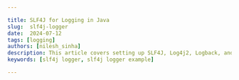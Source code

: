 ```yaml
---

title: SLF4J for Logging in Java
slug:  slf4j-logger
date:  2024-07-12
tags: [logging]
authors: [nilesh_sinha]
description: This article covers setting up SLF4J, Log4j2, Logback, and JCL, their architecture, features, and how to use them in Java code.
keywords: [slf4j logger, slf4j logger example]

---
```


<head>
<script
    type="application/ld+json"
    dangerouslySetInnerHTML={{ __html: JSON.stringify({
  "@context": "https://schema.org",
  "@type": "TechArticle",
  "headline": "SLF4J for Logging in Java",
  "description": "This article covers setting up SLF4J, Log4j2, Logback, and JCL, their architecture, features, and how to use them in Java code.",
  "keywords": ["slf4j logger", "slf4j logger example", "logging", "java"],
  "author": {
    "@type": "Person",
    "name": "Nilesh Sinha"
  },
  "datePublished": "2024-07-12T00:00:00Z",
  "publisher": {
    "@type": "Organization",
    "name": "SigNoz",
    "logo": {
      "@type": "ImageObject",
      "url": "https://signoz.io/img/SigNozLogo-orange.svg"
    }
  },
  "mainEntityOfPage": {
    "@type": "WebPage",
    "@id": "https://signoz.io/guides/slf4j-logger/"
  },
  "articleSection": "Technology",
  "inLanguage": "en",
  "about": [
    {
      "@type": "Thing",
      "name": "SLF4J",
      "description": "Simple Logging Facade for Java, an abstraction layer for various Java logging frameworks"
    },
    {
      "@type": "Thing",
      "name": "Log4j2",
      "description": "A popular logging framework for Java"
    },
    {
      "@type": "Thing",
      "name": "Logback",
      "description": "A logging framework for Java applications"
    },
    {
      "@type": "Thing",
      "name": "JCL",
      "description": "Jakarta Commons Logging, another logging facade for Java"
    }
  ],
  "mentions": [
    {
      "@type": "SoftwareApplication",
      "name": "SigNoz",
      "applicationCategory": "Monitoring Software"
    }
  ],
  "educationalLevel": "Intermediate",
  "isAccessibleForFree": true,
  "image": {
    "@type": "ImageObject",
    "url": "https://signoz.io/img/guides/2024/07/slf4j-logger-CleanShot_2024-07-12_at_15.43.20.webp",
    "caption": "Representation of SLF4J working as an abstraction layer for Log4j, JUL, Logback"
  },
  "hasPart": [
    {
      "@type": "HowTo",
      "name": "Setting up SLF4J with Log4j2",
      "step": [
        {
          "@type": "HowToStep",
          "name": "Add Dependencies",
          "text": "Include SLF4J and Log4j2 dependencies in your project"
        },
        {
          "@type": "HowToStep",
          "name": "Configuration",
          "text": "Create a log4j2.xml configuration file"
        },
        {
          "@type": "HowToStep",
          "name": "Use SLF4J in Code",
          "text": "Use SLF4J Logger in your Java code to log messages"
        }
      ]
    },
    {
      "@type": "HowTo",
      "name": "Setting up SLF4J with Logback",
      "step": [
        {
          "@type": "HowToStep",
          "name": "Add Dependencies",
          "text": "Include SLF4J and Logback dependencies in your project"
        },
        {
          "@type": "HowToStep",
          "name": "Configuration",
          "text": "Create a logback.xml configuration file"
        },
        {
          "@type": "HowToStep",
          "name": "Use SLF4J in Code",
          "text": "Use SLF4J Logger in your Java code to log messages"
        }
      ]
    }
  ],
  "citation": [
    {
      "@type": "CreativeWork",
      "name": "Log Monitoring 101 Detailed Guide",
      "url": "https://signoz.io/blog/log-monitoring/"
    }
  ],
  "mainEntity": [
    {
      "@type": "Question",
      "name": "What is SLF4J logger in Java?",
      "acceptedAnswer": {
        "@type": "Answer",
        "text": "SLF4J (Simple Logging Facade for Java) is a logging facade that provides a simple abstraction for various logging frameworks (such as Log4j, Logback, and java.util.logging). It allows developers to write logging code that is independent of the underlying logging implementation, making it easier to switch between different logging frameworks without changing the application code."
      }
    },
    {
      "@type": "Question",
      "name": "What is SLF4J vs Log4j?",
      "acceptedAnswer": {
        "@type": "Answer",
        "text": "SLF4J is a facade or abstraction layer for various logging frameworks. It does not perform actual logging but routes logging calls to the underlying framework. Log4j is a specific logging framework that provides actual logging functionality, including configuration, log message formatting, and output. Log4j can be used directly or via SLF4J as an underlying logging implementation."
      }
    },
    {
      "@type": "Question",
      "name": "How to get logger from SLF4J?",
      "acceptedAnswer": {
        "@type": "Answer",
        "text": "To obtain a logger instance from SLF4J, you use the LoggerFactory class provided by SLF4J. For example: Logger logger = LoggerFactory.getLogger(MyApp.class);"
      }
    },
    {
      "@type": "Question",
      "name": "What are the advantages of SLF4J logger?",
      "acceptedAnswer": {
        "@type": "Answer",
        "text": "The advantages of SLF4J logger include: 1) Abstraction Layer allowing easy switching between logging frameworks, 2) Parameterized Logging for efficient message construction, 3) Markers for attaching additional information to log messages, and 4) Compatibility with a wide range of logging frameworks."
      }
    },
    {
      "@type": "Question",
      "name": "Can I use SLF4J without Log4j?",
      "acceptedAnswer": {
        "@type": "Answer",
        "text": "Yes, you can use SLF4J without Log4j. SLF4J supports multiple underlying logging frameworks. For example, you can use SLF4J with Logback, java.util.logging, or any other supported framework by including the appropriate SLF4J binding."
      }
    },
    {
      "@type": "Question",
      "name": "Why logger is used in Java?",
      "acceptedAnswer": {
        "@type": "Answer",
        "text": "Loggers are used in Java to record information about the application's runtime behavior. This information can be critical for debugging, monitoring, and maintaining the application. Logging helps developers understand the flow of the application, capture errors and exceptions, and analyze performance issues."
      }
    },
    {
      "@type": "Question",
      "name": "Why use SLF4J in Spring Boot?",
      "acceptedAnswer": {
        "@type": "Answer",
        "text": "Spring Boot uses SLF4J as its logging facade for several reasons: 1) Flexibility in choosing logging frameworks, 2) Unified logging across the Spring ecosystem, and 3) Seamless integration with Spring Boot's default logging setup using Logback."
      }
    },
    {
      "@type": "Question",
      "name": "Is SLF4J thread-safe?",
      "acceptedAnswer": {
        "@type": "Answer",
        "text": "Yes, SLF4J is designed to be thread-safe. The underlying logging frameworks it delegates to (such as Logback and Log4j) are also thread-safe, ensuring that logging operations are safe to use in multithreaded applications."
      }
    },
    {
      "@type": "Question",
      "name": "What is the difference between Logstash and SLF4J?",
      "acceptedAnswer": {
        "@type": "Answer",
        "text": "SLF4J is a logging facade that provides a simple abstraction for various logging frameworks. Logstash is an open-source data processing pipeline that ingests, transforms, and sends data (including logs) to various destinations. Logstash is part of the Elastic Stack and is used for log management and analysis, while SLF4J is used for generating logs within Java applications."
      }
    }
  ]
}) }}
  />
</head>


SLF4J logger or Simple Logging Facade for Java is a straightforward abstraction layer for various logging frameworks in Java. It simplifies the process of logging by allowing you to integrate with any logging framework like Log4j, Logback, or JUL (java.util.logging) using just a single dependency. This means you can switch to a different logging framework at runtime or during deployment without changing your code.

Imagine you have multiple remote controls for different devices: one for your TV, another for your sound system, and another for your Blu-ray player. It’s a hassle to manage all of them, right? Now, think of SLF4J as that one smart remote that can control all your devices. 

<Figure src="/img/guides/2024/07/slf4j-logger-CleanShot_2024-07-12_at_15.40.352x.webp" alt="A universal TV remote that can be used for all devices." caption="A universal TV remote that can be used for all devices." />

With SLF4J, you have a single, unified interface that works with various logging frameworks like Log4j, Logback, and JUL (java.util.logging).

<Figure src="/img/guides/2024/07/slf4j-logger-CleanShot_2024-07-12_at_15.43.20.webp" alt="Representation of SLF4J working as an abstraction layer for Log4j, JUL, Logback" caption="Representation of SLF4J working as an abstraction layer for Log4j, JUL, Logback" />

## SLF4J Setup

### Log4j2 Setup

To use Log4j2 with SLF4J, you need to include the appropriate dependencies and configure Log4j2. Here's a step-by-step guide on how to set up Log4j2 with SLF4J in a Java project:

1. Add Dependencies

To use Log4j2 with SLF4J, you need to include the following dependencies in your project. If you are using Maven, add these to your `pom.xml` file:

```xml
<dependencies>
    <!-- SLF4J API -->
    <dependency>
        <groupId>org.slf4j</groupId>
        <artifactId>slf4j-api</artifactId>
        <version>1.7.36</version>
    </dependency>

    <!-- Log4j2 Core -->
    <dependency>
        <groupId>org.apache.logging.log4j</groupId>
        <artifactId>log4j-core</artifactId>
        <version>2.17.2</version>
    </dependency>

    <!-- Log4j2 SLF4J Binding -->
    <dependency>
        <groupId>org.apache.logging.log4j</groupId>
        <artifactId>log4j-slf4j-impl</artifactId>
        <version>2.17.2</version>
    </dependency>

    <!-- Log4j2 API -->
    <dependency>
        <groupId>org.apache.logging.log4j</groupId>
        <artifactId>log4j-api</artifactId>
        <version>2.17.2</version>
    </dependency>
</dependencies
```

For Gradle, add these dependencies to your `build.gradle` file:

```groovy
dependencies {
    implementation 'org.slf4j:slf4j-api:1.7.36'
    implementation 'org.apache.logging.log4j:log4j-core:2.17.2'
    implementation 'org.apache.logging.log4j:log4j-slf4j-impl:2.17.2'
    implementation 'org.apache.logging.log4j:log4j-api:2.17.2'
}
```

2. Configuration

Create a `log4j2.xml` configuration file in the `src/main/resources` directory. This file defines how Log4j2 will handle logging events.

Here's a basic example of a `log4j2.xml` configuration:

```xml
<?xml version="1.0" encoding="UTF-8"?>
<Configuration status="WARN">
    <Appenders>
        <Console name="Console" target="SYSTEM_OUT">
            <PatternLayout pattern="%d{HH:mm:ss.SSS} [%t] %-5level %logger{36} - %msg%n"/>
        </Console>
        <File name="File" fileName="logs/app.log">
            <PatternLayout pattern="%d{ISO8601} [%t] %-5p %c - %m%n"/>
        </File>
    </Appenders>
    <Loggers>
        <Root level="info">
            <AppenderRef ref="Console"/>
            <AppenderRef ref="File"/>
        </Root>
    </Loggers>
</Configuration>
```

This configuration logs messages to both the console and a file named `app.log`.

3. Using SLF4J with Log4j2

You can now use SLF4J in your Java code to log messages, and they will be handled by Log4j2 according to the configuration.

The `Logger` interface in the `org.slf4j` package serves as the main entry point to the SLF4J API. It acts like the walkie-talkie you'll use to transmit your log messages. We will cover everything about the `Logger` in the following section.

```java
import org.slf4j.Logger;
import org.slf4j.LoggerFactory;

public class MyApp {
    private static final Logger logger = LoggerFactory.getLogger(MyApp.class);

    public static void main(String[] args) {
        logger.info("Application started");
        logger.debug("Debugging information");
        logger.error("An error occurred", new RuntimeException("Test error"));
    }
}
```

Output: 

```java
[INFO] Application started
[ERROR] An error occurred
java.lang.RuntimeException: Test error
    at MyApp.main(MyApp.java:9)
```

4. Running the Application

When you run your application, Log4j2 will initialize according to the `log4j2.xml` configuration file. The log messages will be output to the console and written to the `app.log` file.

### Logback Setup

Logback is a powerful and flexible logging framework often used as a replacement for Log4j. It is designed by the same developers who created Log4j and offers better performance and more features. Here’s a step-by-step guide on how to set up Logback with SLF4J in a Java project:

1. Add Dependencies

To use Logback with SLF4J, you need to include the appropriate dependencies. If you are using Maven, add these to your `pom.xml` file:

```xml
<dependencies>
    <!-- SLF4J API -->
    <dependency>
        <groupId>org.slf4j</groupId>
        <artifactId>slf4j-api</artifactId>
        <version>1.7.36</version>
    </dependency>

    <!-- Logback Classic Module -->
    <dependency>
        <groupId>ch.qos.logback</groupId>
        <artifactId>logback-classic</artifactId>
        <version>1.2.10</version>
    </dependency>

    <!-- Logback Core Module -->
    <dependency>
        <groupId>ch.qos.logback</groupId>
        <artifactId>logback-core</artifactId>
        <version>1.2.10</version>
    </dependency>
</dependencies>
```

For Gradle, add these dependencies to your `build.gradle` file:

```groovy
dependencies {
    implementation 'org.slf4j:slf4j-api:1.7.36'
    implementation 'ch.qos.logback:logback-classic:1.2.10'
    implementation 'ch.qos.logback:logback-core:1.2.10'
}
```

2. Configuration

Create a `logback.xml` configuration file in the `src/main/resources` directory. This file defines how Logback will handle logging events.

Here's a basic example of a `logback.xml` configuration:

```xml
<configuration>
    <appender name="CONSOLE" class="ch.qos.logback.core.ConsoleAppender">
        <encoder>
            <pattern>%d{HH:mm:ss.SSS} [%thread] %-5level %logger{36} - %msg%n</pattern>
        </encoder>
    </appender>

    <appender name="FILE" class="ch.qos.logback.core.FileAppender">
        <file>logs/app.log</file>
        <encoder>
            <pattern>%d{ISO8601} [%thread] %-5level %logger{36} - %msg%n</pattern>
        </encoder>
    </appender>

    <root level="INFO">
        <appender-ref ref="CONSOLE" />
        <appender-ref ref="FILE" />
    </root>
</configuration>

```

This configuration logs messages to both the console and a file named `app.log`.

3. Using SLF4J with Logback

You can now use SLF4J in your Java code to log messages, and they will be handled by Logback according to the configuration.

```java
import org.slf4j.Logger;
import org.slf4j.LoggerFactory;

public class MyApp {
    private static final Logger logger = LoggerFactory.getLogger(MyApp.class);

    public static void main(String[] args) {
        logger.info("Application started");
        logger.debug("Debugging information");
        logger.error("An error occurred", new RuntimeException("Test error"));
    }
}
```

Output:

```java
[INFO] Application started
[ERROR] An error occurred
java.lang.RuntimeException: Test error
    at MyApp.main(MyApp.java:9)

```

4. Running the Application

When you run your application, Logback will initialize according to the `logback.xml` configuration file. The log messages will be output to the console and written to the `app.log` file.

### JCL Setup

Jakarta Commons Logging (JCL) is another popular logging facade in the Java ecosystem. It provides a thin wrapper to various logging frameworks, such as Log4j, java.util.logging, and Logback. To set up JCL with SLF4J and a specific logging implementation, follow these steps:

1. Add Dependencies

You need to include the appropriate dependencies in your project. If you are using Maven, add these to your `pom.xml` file:

```xml
<dependencies>
    <!-- JCL API -->
    <dependency>
        <groupId>commons-logging</groupId>
        <artifactId>commons-logging</artifactId>
        <version>1.2</version>
    </dependency>

    <!-- SLF4J JCL Bridge -->
    <dependency>
        <groupId>org.slf4j</groupId>
        <artifactId>jcl-over-slf4j</artifactId>
        <version>1.7.36</version>
    </dependency>

    <!-- SLF4J API -->
    <dependency>
        <groupId>org.slf4j</groupId>
        <artifactId>slf4j-api</artifactId>
        <version>1.7.36</version>
    </dependency>

    <!-- Logback Classic Module -->
    <dependency>
        <groupId>ch.qos.logback</groupId>
        <artifactId>logback-classic</artifactId>
        <version>1.2.10</version>
    </dependency>

    <!-- Logback Core Module -->
    <dependency>
        <groupId>ch.qos.logback</groupId>
        <artifactId>logback-core</artifactId>
        <version>1.2.10</version>
    </dependency>
</dependencies>
```

For Gradle, add these dependencies to your `build.gradle` file:

```groovy
dependencies {
    implementation 'commons-logging:commons-logging:1.2'
    implementation 'org.slf4j:jcl-over-slf4j:1.7.36'
    implementation 'org.slf4j:slf4j-api:1.7.36'
    implementation 'ch.qos.logback:logback-classic:1.2.10'
    implementation 'ch.qos.logback:logback-core:1.2.10'
}
```

2. Configuration

Create a `logback.xml` configuration file in the `src/main/resources` directory. This file defines how Logback will handle logging events. The configuration can be similar to the one used for Logback:

```xml
<configuration>
    <appender name="CONSOLE" class="ch.qos.logback.core.ConsoleAppender">
        <encoder>
            <pattern>%d{HH:mm:ss.SSS} [%thread] %-5level %logger{36} - %msg%n</pattern>
        </encoder>
    </appender>

    <appender name="FILE" class="ch.qos.logback.core.FileAppender">
        <file>logs/app.log</file>
        <encoder>
            <pattern>%d{ISO8601} [%thread] %-5level %logger{36} - %msg%n</pattern>
        </encoder>
    </appender>

    <root level="INFO">
        <appender-ref ref="CONSOLE" />
        <appender-ref ref="FILE" />
    </root>
</configuration>
```

3. Using JCL with SLF4J

You can now use JCL in your Java code to log messages. The `jcl-over-slf4j` bridge will route these logging calls to SLF4J, which will then be handled by Logback according to the configuration.

```java
import org.apache.commons.logging.Log;
import org.apache.commons.logging.LogFactory;

public class MyApp {
    private static final Log logger = LogFactory.getLog(MyApp.class);

    public static void main(String[] args) {
        logger.info("Application started");
        logger.debug("Debugging information");
        logger.error("An error occurred", new RuntimeException("Test error"));
    }
}
```

Output:

```java
[INFO] Application started
[DEBUG] Debugging information
[ERROR] An error occurred
java.lang.RuntimeException: Test error
    at MyApp.main(MyApp.java:11)

```

4. Running the Application

When you run your application, the logging calls made using JCL will be routed through SLF4J and handled by Logback as configured in the `logback.xml` file. The log messages will be output to the console and written to the `app.log` file.

## SLF4J Architecture

### The  Facade and its Bindings

SLF4J (Simple Logging Facade for Java) acts as an abstraction layer that decouples application code from the underlying logging frameworks, providing a consistent and flexible logging interface. This design allows developers to write logging code that is independent of the actual logging framework used in deployment. When working with SLF4J, you’ll frequently use several key classes and methods. Think of these as the essential tools in your developer toolkit. Therefore, there’s a need to assimilate the need for referenced API. 

### What is a Referenced API?

A referenced API (Application Programming Interface) is a set of tools, definitions, and protocols for building and integrating application software. It allows different software components to communicate with each other. In this context, SLF4J provides a standardized way to interact with various logging frameworks in Java, making it easier to log messages across different systems.

Logger Interface

The Logger interface in the org.slf4j package is your main entry point into the SLF4J API. It’s like the walkie-talkie you'll use to communicate your log messages.

- void debug(String msg)
Logs a message at the DEBUG level. Use this when you need to record detailed information for debugging purposes.

```java
Logger logger = LoggerFactory.getLogger(MyClass.class);
logger.debug("This is a debug message");
```

- void error(String msg)
Logs a message at the ERROR level. This is for when something has gone wrong, and you need to capture the error details.

```java
Logger logger = LoggerFactory.getLogger(MyClass.class);
logger.error("An error occurred");
```

- void info(String msg)
Logs a message at the INFO level. Use this for general information about the application's running state.

```java
Logger logger = LoggerFactory.getLogger(MyClass.class);
logger.info("This is an info message");
```

- void trace(String msg)
Logs a message at the TRACE level. This is for even more fine-grained details than DEBUG, useful for tracing program execution.

```java
Logger logger = LoggerFactory.getLogger(MyClass.class);
logger.trace("This is a trace message");
```

- void warn(String msg)
Logs a message at the WARN level. Use this to indicate potential problems that aren’t necessarily errors.

```java
Logger logger = LoggerFactory.getLogger(MyClass.class);
logger.warn("This is a warning message");
```

LoggerFactory Class

The LoggerFactory class in the org.slf4j package is like your factory that produces walkie-talkies. It generates Logger instances that you’ll use throughout your application.

- Logger getLogger(String name)
Accepts a string (like a channel name for your walkie-talkie) and returns a Logger object. This allows you to create a logger with a specific name.

```java
Logger logger = LoggerFactory.getLogger("MyLogger");
```

Profiler Class

The Profiler class in the org.slf4j package is a bit like a stopwatch for tracking how long tasks take. It’s known as a "poor man’s profiler," perfect for measuring performance without fancy tools.

- void start(String name)
Starts a new named stopwatch and stops any previous ones. Think of this as starting a new lap on your stopwatch while stopping the previous lap.

```java
Profiler profiler = new Profiler("MyProfiler");
profiler.start("task1");
```

- TimeInstrument stop()
Stops the current stopwatch and returns a Time Instrument representing the elapsed time. It's like hitting stop on your stopwatch and noting the time.

```java
TimeInstrument timeInstrument = profiler.stop();
```

- void setLogger(Logger logger)
Associates a Logger with the Profiler. Imagine assigning your stopwatch results to a specific walkie-talkie channel.

```java
profiler.setLogger(logger);
```

- void log()
Logs the results of the current time instrument to the associated logger. It's like broadcasting your stopwatch results over your walkie-talkie.

```java
profiler.log();
```

- void print()
Prints the results of the current time instrument. This is like showing the stopwatch results on a display screen.

```java
profiler.print();
```

Now, let's create a code example step by step, making sure we understand each line as we add it.

- Logger Initialization
We need to create a Logger instance using `LoggerFactory`. This logger will be used to log messages from our application.

```
private static final Logger logger = LoggerFactory.getLogger(MyClass.class);
```

- Logging an Informational Message
Let's log a message at the INFO level to indicate the application has started.

```java
logger.info("Application started");
```

- Profiler Initialization
We'll create a `Profiler` instance named `MyProfiler`. We then associate the logger with this profiler to log profiling results.

```java
Profiler profiler = new Profiler("MyProfiler");
profiler.setLogger(logger);
```

- Starting the Profiler
Starts the profiler for a task named `Task1`. This is like starting a new stopwatch for this specific task.

```java
profiler.start("Task1");
```

- Simulating a Task
We'll now simulate a task by making the thread sleep for 1 second. During this time, we log a debug message. If the task is interrupted, we log an error message.

```java
try {
    Thread.sleep(1000);
    logger.debug("Task1 is running");
} catch (InterruptedException e) {
    logger.error("Task interrupted", e);
}
```

- Stopping the Profiler and Logging the Results
We need to stop the profiler and get the `TimeInstrument`, which contains the elapsed time for `Task1`. We then log these results using the profiler.

```java
TimeInstrument timeInstrument = profiler.stop();
profiler.log();
```

- Logging an Informational Message
We'll log a message at the INFO level to indicate the application has finished.

```java
logger.info("Application finished");
```

Here’s a small slf4j logger example to tie it all together:

```java
import org.slf4j.Logger;
import org.slf4j.LoggerFactory;
import org.slf4j.profiler.Profiler;
import org.slf4j.profiler.TimeInstrument;

public class MyClass {
    // Creating a Logger instance using LoggerFactory. This is like tuning our walkie-talkie to a specific channel named "MyClass".
    private static final Logger logger = LoggerFactory.getLogger(MyClass.class);

    public static void main(String[] args) {
        // Logging an informational message indicating that the application has started.
        logger.info("Application started");

        // Creating a Profiler instance with a name "MyProfiler". This is like starting a stopwatch with a specific name.
        Profiler profiler = new Profiler("MyProfiler");

        // Associating the logger with the profiler. Now, the profiler will use this logger to log its messages.
        profiler.setLogger(logger);

        // Starting the profiler for a task named "Task1". This is like starting a new lap on our stopwatch.
        profiler.start("Task1");

        try {
            // Simulating a task by making the thread sleep for 1 second. This represents some task we want to measure.
            Thread.sleep(1000);

            // Logging a debug message to indicate that "Task1" is running.
            logger.debug("Task1 is running");
        } catch (InterruptedException e) {
            // Logging an error message if the task gets interrupted.
            logger.error("Task interrupted", e);
        }

        // Stopping the profiler and getting the time instrument, which represents the elapsed time for "Task1".
        TimeInstrument timeInstrument = profiler.stop();

        // Logging the results of the profiler to the associated logger. This broadcasts our stopwatch results over our walkie-talkie.
        profiler.log();

        // Logging an informational message indicating that the application has finished.
        logger.info("Application finished");
    }
}
```

Output:

```java
[INFO] Application started
[INFO] MyProfiler - Task1: 1,000,123 microseconds
[INFO] Application finished
```

## Understanding Logging Messages at Different Levels with SLF4J

Imagine you are a journalist covering a big event. You have different types of notes for different kinds of information: urgent alerts, important warnings, general news, detailed background information, and minute-by-minute updates. In programming, logging works similarly, where messages are categorized by their importance or verbosity. SLF4J supports logging at five different levels:

| Type | Description |
| --- | --- |
| Error | Critical issues that need immediate attention, like a fire alarm. |
| Warn | Important warnings that should be addressed soon, like a low battery warning. |
| Info | General informational messages about the program's progress. |
| Debug | Detailed information for diagnosing problems, like a detailed report on your workday. |
| Trace | Very detailed information for tracing the program execution, like a minute-by-minute diary entry. |

Let's look at slf4j logger example example that demonstrates logging at different levels:

```java
import org.slf4j.Logger;
import org.slf4j.LoggerFactory;

public class MyApp {
    // Creating a logger instance for the MyApp class.
    final static Logger logger = LoggerFactory.getLogger(MyApp.class);

    public static void main(String[] args) {
        // Logging messages at different levels.
        logger.error("Error level log"); // Critical issue
        logger.warn("Warn level log");   // Important warning
        logger.info("Info level log");   // General information
        logger.debug("Debug level log"); // Detailed debug information
        logger.trace("Trace level log"); // Very detailed trace information
    }
}
```

Output:

```java
Error level log
Warn level log
Info level log
```

Note: Depending on your logging configuration, 'Debug level log' and 'Trace level log' might not be shown.

### Understanding Log Destinations in Java Logging Frameworks

Imagine you're a writer who needs to keep track of notes, drafts, and final versions of your articles. You have different ways (destinations) to store these notes: in a notebook, on your computer, by emailing them to yourself, or even by recording voice notes. Similarly, Java logging frameworks offer various handlers to direct where your log messages go. Let's explore these handlers using simple analogies.

### 1. ConsoleHandler

Analogy: Imagine reading your notes out loud to yourself.

- Description: This handler outputs log messages directly to the console (the screen). There's no way to save these messages once the console session ends.
- Use Case: Ideal for quick debugging or testing.

Example Configuration:

```
handlers=java.util.logging.ConsoleHandler
```

### 2. FileHandler

Analogy: Writing your notes in a notebook.

- Description: This handler writes logs to a file. You can configure it to create new files when the current file reaches a certain size (like starting a new notebook when one is full).
- Use Case: Useful for long-term logging and record-keeping.

Example Configuration:

```
handlers=java.util.logging.FileHandler
java.util.logging.FileHandler.limit = 34534  # Maximum file size in bytes
java.util.logging.FileHandler.append = false # Do not append to existing file
java.util.logging.FileHandler.pattern = log.%u.txt # Log file naming pattern
```

### 3. SocketHandler

Analogy: Calling a friend to dictate your notes.

- Description: This handler sends log messages to a network socket, which can be picked up by another service or application. Typically, logs are formatted in XML.
- Use Case: Useful for centralized logging in distributed systems.

Example Configuration:

```
handlers=java.util.logging.SocketHandler
```

### 4. StreamHandler

Analogy: Writing your notes on a blank piece of paper, which can later be placed anywhere (notebook, computer, etc.).

- Description: This handler writes logs to an `OutputStream`, which can then be directed to various destinations.
- Use Case: Acts as a foundation for creating custom handlers.

Example Configuration:

```
handlers=java.util.logging.StreamHandler
```

### 5. MemoryHandler

Analogy: Storing your notes in your memory until you decide to write them down in your notebook.

- Description: This handler stores log messages in an in-memory buffer. It writes to a more permanent storage only when certain conditions are met, such as when a log message of a specified level arrives.
- Use Case: Useful for high-performance applications where you want to defer the cost of writing logs until necessary.

Example Configuration:

```
handlers=java.util.logging.MemoryHandler
```

Code

Let's look at how we can set up and use these handlers in a Java application:

Sure! Let's go through the code provided and explain the expected output at each step, along with an explanation.

Here's the example code again:

```java
import java.util.logging.*;

public class MyApp {
    private static final Logger logger = Logger.getLogger(MyApp.class.getName());

    public static void main(String[] args) {
        try {
            // ConsoleHandler: Logs to the console
            ConsoleHandler consoleHandler = new ConsoleHandler();
            logger.addHandler(consoleHandler);

            // FileHandler: Logs to a file with specified settings
            FileHandler fileHandler = new FileHandler("app.log", 34534, 1, false);
            logger.addHandler(fileHandler);

            // SocketHandler: Logs to a network socket (assuming the socket server is running)
            SocketHandler socketHandler = new SocketHandler("localhost", 5000);
            logger.addHandler(socketHandler);

            // StreamHandler: Logs to an OutputStream (e.g., ByteArrayOutputStream)
            StreamHandler streamHandler = new StreamHandler(System.out, new SimpleFormatter());
            logger.addHandler(streamHandler);

            // MemoryHandler: Logs to memory and flushes to a primary handler based on conditions
            MemoryHandler memoryHandler = new MemoryHandler(consoleHandler, 100, Level.WARNING);
            logger.addHandler(memoryHandler);

            // Logging messages at different levels
            logger.severe("Severe level log");
            logger.warning("Warning level log");
            logger.info("Info level log");
            logger.fine("Fine level log");
            logger.finer("Finer level log");

        } catch (Exception e) {
            e.printStackTrace();
        }
    }
}
```

- ConsoleHandler: This handler logs messages to the console.
- FileHandler: This handler logs messages to a file named `app.log` with a maximum size of 34534 bytes. If the file exceeds this size, a new log file is created. `append` is set to `false`, meaning it will overwrite the existing file if it exists.
- SocketHandler: This handler sends log messages to a network socket at `localhost` on port `5000`.
    - Note: For this to work, a socket server needs to be running at this address and port.
- StreamHandler: This handler logs messages to an `OutputStream`, which in this case is the console (standard output), using a `SimpleFormatter`.
- MemoryHandler: This handler logs messages to an in-memory buffer and flushes them to `ConsoleHandler` when the buffer reaches 100 records or when a log message of `Level.WARNING` or higher is logged.

### Logging Messages

- `logger.severe("Severe level log");`
- `logger.warning("Warning level log");`
- `logger.info("Info level log");`
- `logger.fine("Fine level log");`
- `logger.finer("Finer level log");`

Output:

1. ConsoleHandler and StreamHandler Output:
    - Both `ConsoleHandler` and `StreamHandler` will output all the log messages to the console, formatted by the `SimpleFormatter`.
    
    ```
    Jun 02, 2024 12:34:56 PM MyApp main
    SEVERE: Severe level log
    Jun 02, 2024 12:34:56 PM MyApp main
    WARNING: Warning level log
    Jun 02, 2024 12:34:56 PM MyApp main
    INFO: Info level log
    ```
    
    - Messages with `Level.FINE` and `Level.FINER` may not appear on the console if the default logging level is set higher than `FINE`.
2. FileHandler Output:
    - All the log messages will be written to `app.log` with similar formatting.
    
    ```
    Jun 02, 2024 12:34:56 PM MyApp main
    SEVERE: Severe level log
    Jun 02, 2024 12:34:56 PM MyApp main
    WARNING: Warning level log
    Jun 02, 2024 12:34:56 PM MyApp main
    INFO: Info level log
    ```
    
    - Messages with `Level.FINE` and `Level.FINER` will be logged to the file if the logging level allows it.
3. SocketHandler Output:
    - Logs will be sent to the network socket at `localhost:5000`. The exact output depends on the receiving application.
4. MemoryHandler Output:
    - `MemoryHandler` will buffer log messages and flush them to `ConsoleHandler` when the buffer reaches 100 entries or when a `WARNING` or higher-level message is logged.
- Logging Levels: Ensure the logging configuration allows for the desired log levels to be displayed or saved.
- Handlers Configuration: The behavior of each handler (like `FileHandler` limits, `SocketHandler` connections) can be adjusted as needed.
- Error Handling: The try-catch block ensures any exceptions during logging setup are caught and handled.

By using these handlers, you can effectively manage how and where your application's log messages are recorded, much like choosing different methods for storing your notes based on your needs.

- ConsoleHandler: Like reading notes out loud.
- FileHandler: Like writing notes in a notebook.
- SocketHandler: Like dictating notes over the phone.
- StreamHandler: Like writing notes on a blank paper to be stored later.
- MemoryHandler: Like remembering notes until you decide to write them down.

By understanding and using these handlers, you can effectively manage where and how your logs are stored, much like organizing your notes in the most efficient way possible.

## Features of SLF4J

SLF4J (Simple Logging Facade for Java) provides several key features that make it a versatile and powerful logging framework for Java applications. Below are the main features of SLF4J, along with explanations and examples for each:

1. Logging Abstraction

Feature: SLF4J provides a unified logging API that decouples application code from specific logging frameworks.

Example:

```java
import org.slf4j.Logger;
import org.slf4j.LoggerFactory;

public class MyApp {
    private static final Logger logger = LoggerFactory.getLogger(MyApp.class);

    public static void main(String[] args) {
        logger.info("This is an info message");
    }
}
```

2. Binding Flexibility

Feature: SLF4J allows the use of various underlying logging frameworks by changing the binding at deployment time.

Example:

- Using Logback as the underlying framework:
    - Add `logback-classic.jar` and `logback-core.jar` to the classpath.
- Using Log4j:
    - Add `slf4j-log4j12.jar` and `log4j.jar` to the classpath.

3. Parameterization

Feature: SLF4J supports parameterized logging messages, which avoids the cost of string concatenation when the log level is disabled.

Example:

```java
logger.debug("User {} has logged in", userId);
```

4. Marker Support

Feature: Markers are special tags that enrich log statements with additional information, which can be useful for filtering or routing logs.

Example:

```java
import org.slf4j.Marker;
import org.slf4j.MarkerFactory;

Marker securityMarker = MarkerFactory.getMarker("SECURITY");
logger.info(securityMarker, "Security event for user {}", userId);
```

## Best Practices with @Slf4j and Logging

### Choose the Right Logging Framework

Selecting the right logging framework is crucial. SLF4J is highly recommended as it provides a simple abstraction over various logging frameworks like Log4j, Logback, and java.util.logging (JUL).

Example:

```java
import org.slf4j.Logger;
import org.slf4j.LoggerFactory;

public class MyApp {
    private static final Logger logger = LoggerFactory.getLogger(MyApp.class);

    public static void main(String[] args) {
        logger.info("Application started");
    }
}
```

Output:

```java
INFO  MyApp - Application started
```

The INFO level message "Application started" is logged, indicating that the application has started.

### Log at Appropriate Levels

Use the correct log level for messages to avoid cluttering your logs. Here’s a quick guide:

Example:

```java
public void processOrder(Order order) {
    logger.debug("Processing order: {}", order.getId());
    if (order == null) {
        logger.error("Order is null");
        return;
    }
    logger.info("Order processed successfully: {}", order.getId());
}
```

Output (for a non-null order):

```java
DEBUG  MyApp - Processing order: 12345
INFO   MyApp - Order processed successfully: 12345
```

Output (for a null order):

```java
ERROR  MyApp - Order is null
```

The log shows different levels of messages based on the condition of the order. If the order is non-null, both DEBUG and INFO messages are logged. If the order is null, an ERROR message is logged.

### Avoid Logging Sensitive Information

Be mindful of logging sensitive data like passwords, credit card numbers, or personal information. Always sanitize your logs to protect user privacy.

Example:

```java
logger.debug("User login: [username={}, password=]", username);
```

Output:

```java
DEBUG  MyApp - User login: [username=johndoe, password=]
```

Sensitive information such as the password is masked with  to avoid exposing it in the logs.

### Use Structured Logging

Structured logging makes it easier to search and analyze logs. Use key-value pairs instead of plain text messages.

Example:

```java
logger.info("User action", kv("userId", userId), kv("action", "login"));
```

Output:

```java
INFO  MyApp - User action userId=johndoe action=login
```

The log message includes structured key-value pairs, making it easier to parse and analyze.

### Rotate Log Files

Set up log rotation to manage log file sizes and avoid running out of disk space.

Example (with Logback):

```xml
<configuration>
    <appender name="FILE" class="ch.qos.logback.core.rolling.RollingFileAppender">
        <file>logs/app.log</file>
        <rollingPolicy class="ch.qos.logback.core.rolling.TimeBasedRollingPolicy">
            <fileNamePattern>logs/app.%d{yyyy-MM-dd}.log</fileNamePattern>
            <maxHistory>30</maxHistory>
        </rollingPolicy>
        <encoder>
            <pattern>%d{HH:mm:ss.SSS} [%thread] %-5level %logger{36} - %msg%n</pattern>
        </encoder>
    </appender>
    <root level="info">
        <appender-ref ref="FILE" />
    </root>
</configuration>
```

Output:

```
# logs/app.log (current log file)
INFO  MyApp - Application started

# logs/app.2023-06-01.log (log file from previous day)
INFO  MyApp - Application started
```

The log files are rotated daily and saved with a timestamp. Only logs from the last 30 days are kept.

### Use Contextual Information

Include contextual information like user ID, session ID, or transaction ID to make logs more meaningful.

Example:

```java
MDC.put("userId", userId);
logger.info("User logged in");
// Remember to clear MDC after logging
MDC.clear();
```

Output:

```java
INFO  MyApp - User logged in userId=johndoe
```

The log message includes contextual information (userId) which is helpful for tracking actions performed by specific users.

### Avoid Logging in Tight Loops

Logging inside tight loops can significantly degrade performance. Log critical information only.

Example:

```java
for (int i = 0; i < items.size(); i++) {
    if (i % 100 == 0) {
        logger.debug("Processing item {}", i);
    }
    processItem(items.get(i));
}
```

Output:

```
DEBUG  MyApp - Processing item 0
DEBUG  MyApp - Processing item 100
DEBUG  MyApp - Processing item 200
```

Instead of logging every item, the log message is only recorded every 100 items, reducing the logging overhead.

### Test Your Logging Configuration

Always test your logging configuration to ensure it behaves as expected in different environments (development, testing, production).

Example:

```java
public static void main(String[] args) {
    // Test logging configuration
    logger.info("Starting application");
    try {
        // Simulate application logic
    } catch (Exception e) {
        logger.error("Unexpected error occurred", e);
    }
    logger.info("Application finished");
}
```

Output:

```java
INFO  MyApp - Starting application
INFO  MyApp - Application finished
```

The log messages confirm that the application has started and finished successfully. Any unexpected errors would be logged with an `ERROR` message.

### Monitor Logs with an Observability Platform

Implementing a robust log monitoring system is crucial for maintaining the health and performance of your Java applications. An observability platform can help you collect, analyze, and manage logs efficiently, providing valuable insights into your application's behavior.

This can be done with dedicated paid or open-source software like [SigNoz](https://signoz.io/). Refer to the article [Collecting Application Logs Using OTEL Java Agent](https://signoz.io/blog/log-monitoring/) to collect application logs.

By incorporating log monitoring with an observability platform into your logging strategy, you can enhance your ability to detect, diagnose, and resolve issues in your Java applications quickly and efficiently.

For a more in-depth understanding of log monitoring, you can read the [Log Monitoring 101 Detailed Guide](https://signoz.io/blog/log-monitoring/).

## Conclusion

- SLF4J logger serves as a crucial component in modern Java applications.
- It provides a powerful and flexible logging abstraction.
- SLF4J logger seamlessly integrates with various logging frameworks like Logback, Log4j, and java.util.logging.
- Features such as parameterized logging, markers, and Mapped Diagnostic Context (MDC) enhance logging capabilities.
- Its thread-safe design ensures reliable operation in multithreaded environments.
- Widely adopted in frameworks like Spring Boot, SLF4J logger promotes unified logging practices.
- The abstraction of underlying logging implementations simplifies configuration and management.

## FAQs

### What is SLF4J logger in Java?

SLF4J (Simple Logging Facade for Java) is a logging facade that provides a simple abstraction for various logging frameworks (such as Log4j, Logback, and java.util.logging). It allows developers to write logging code that is independent of the underlying logging implementation, making it easier to switch between different logging frameworks without changing the application code.

### What is SLF4J vs Log4j?

- SLF4J: It is a facade or abstraction layer for various logging frameworks. SLF4J does not perform the actual logging; instead, it routes the logging calls to the underlying logging framework specified at runtime (e.g., Log4j, Logback, java.util.logging).
- Log4j: It is a specific logging framework that provides the actual logging functionality, including configuration, log message formatting, and log message output. Log4j can be used directly or via SLF4J as an underlying logging implementation.

### How to get logger from SLF4J?

To obtain a logger instance from SLF4J, you use the `LoggerFactory` class provided by SLF4J:

```java
javaCopy code
import org.slf4j.Logger;
import org.slf4j.LoggerFactory;

public class MyApp {
    private static final Logger logger = LoggerFactory.getLogger(MyApp.class);

    public static void main(String[] args) {
        logger.info("This is an info message");
    }
}
```

### What are the advantages of SLF4J logger?

1. Abstraction Layer: Allows you to decouple your application code from the underlying logging framework, making it easier to switch between different logging frameworks.
2. Parameterized Logging: Supports parameterized logging messages, which avoid the cost of string concatenation when the log level is disabled.
3. Markers: Provides the ability to attach additional information to log messages, which can be used for filtering and routing.
4. Compatibility: Works with a wide range of logging frameworks, including Log4j, Logback, java.util.logging, and others.

### Can I use SLF4J without Log4j?

Yes, you can use SLF4J without Log4j. SLF4J supports multiple underlying logging frameworks. For example, you can use SLF4J with Logback, java.util.logging, or any other supported framework by including the appropriate SLF4J binding.

### Why logger is used in Java?

Loggers are used in Java to record information about the application's runtime behavior. This information can be critical for debugging, monitoring, and maintaining the application. Logging helps developers understand the flow of the application, capture errors and exceptions, and analyze performance issues.

### Why use SLF4J in Spring Boot?

Spring Boot uses SLF4J as its logging facade for several reasons:

1. Flexibility: It allows developers to choose their preferred logging framework (e.g., Logback, Log4j2) while providing a consistent logging API.
2. Unified Logging: It ensures that all logging in the Spring ecosystem can be routed through a single logging framework, simplifying configuration and management.
3. Dependency Management: Spring Boot's default logging setup uses Logback, which works seamlessly with SLF4J.

### Do I need SLF4J for Log4j2?

No, you do not strictly need SLF4J to use Log4j2, as Log4j2 can be used directly. However, using SLF4J provides the benefit of abstraction, allowing you to easily switch to a different logging framework if needed without changing the application code.

### Is SLF4J thread-safe?

Yes, SLF4J is designed to be thread-safe. The underlying logging frameworks it delegates to (such as Logback and Log4j) are also thread-safe, ensuring that logging operations are safe to use in multithreaded applications.

### Is SLF4J safe?

Yes, SLF4J is considered safe to use in applications. It is widely used in the Java ecosystem and is designed to be thread-safe and efficient. However, as with any library, it is essential to use it correctly and keep dependencies up-to-date to avoid potential vulnerabilities.

### What is the difference between Logstash and SLF4J?

- SLF4J: A logging facade that provides a simple abstraction for various logging frameworks.
- Logstash: An open-source data processing pipeline that ingests, transforms, and sends data (including logs) to various destinations (e.g., Elasticsearch, files, databases). Logstash is part of the Elastic Stack (formerly ELK Stack) and is used for log management and analysis.

### What does SLF4J annotation do?

SLF4J itself does not provide annotations. However, some frameworks (such as Lombok) offer annotations that can be used in conjunction with SLF4J to simplify logging. For example, Lombok's `@Slf4j` annotation automatically generates a logger field in the annotated class:

```java
javaCopy code
import lombok.extern.slf4j.Slf4j;

@Slf4j
public class MyApp {
    public static void main(String[] args) {
        log.info("This is an info message");
    }
}
```

This `@Slf4j` annotation from Lombok generates the following code:

```java
javaCopy code
public class MyApp {
    private static final org.slf4j.Logger log = org.slf4j.LoggerFactory.getLogger(MyApp.class);

    public static void main(String[] args) {
        log.info("This is an info message");
    }
}
```
